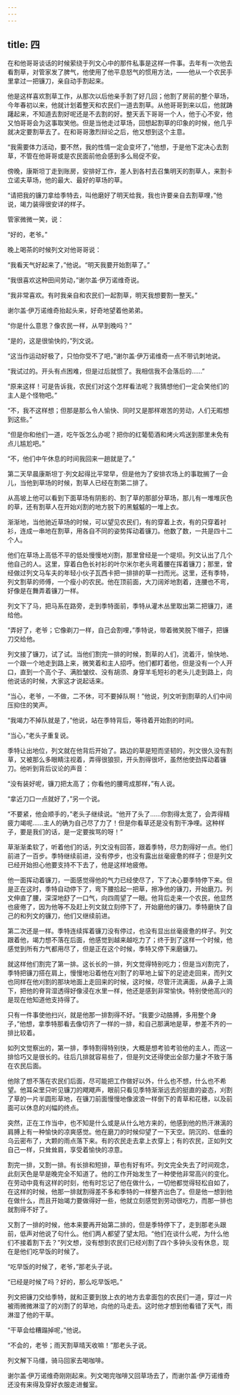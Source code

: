 ```yaml
---
---
---
```

title: 四
---



在和他哥哥谈话的时候萦绕于列文心中的那件私事是这样一件事。去年有一次他去看割草，对管家发了脾气，他使用了他平息怒气的惯用方法，——他从一个农民手里拿过一把镰刀，亲自动手割起来。

他是这样喜欢割草工作，从那次以后他亲手割了好几回；他割了房前的整个草场，今年春初以来，他就计划着整天和农民们一道去割草。从他哥哥到来以后，他就踌躇起来，不知道去割好呢还是不去割的好。整天丢下哥哥一个人，他于心不安，他又怕哥哥会为这事取笑他。但是当他走过草场，回想起割草的印象的时候，他几乎就决定要割草去了。在和哥哥激烈辩论之后，他又想到这个主意。

“我需要体力活动，要不然，我的性情一定会变坏了，”他想，于是他下定决心去割草，不管在他哥哥或是农民面前他会感到多么局促不安。

傍晚，康斯坦丁走到账房，安排好工作，差人到各村去召集明天的割草人，来割卡立诺夫草场，他的最大、最好的草场的草。

“请把我的镰刀拿给季特去，叫他磨好了明天给我，我也许要亲自去割草哩，”他说，竭力装得很安详的样子。

管家微微一笑，说：

“好的，老爷。”

晚上喝茶的时候列文对他哥哥说：

“我看天气好起来了，”他说。“明天我要开始割草了。”

“我很喜欢这种田间劳动，”谢尔盖·伊万诺维奇说。

“我非常喜欢。有时我亲自和农民们一起割草，明天我想要割一整天。”

谢尔盖·伊万诺维奇抬起头来，好奇地望着他弟弟。

“你是什么意思？像农民一样，从早到晚吗？”

“是的，这是很愉快的，”列文说。

“这当作运动好极了，只怕你受不了吧，”谢尔盖·伊万诺维奇一点不带讥刺地说。

“我试过的。开头有点困难，但是过后就惯了。我相信我不会落后的……”

“原来这样！可是告诉我，农民们对这个怎样看法呢？我猜想他们一定会笑他们的主人是个怪物吧。”

“不，我不这样想；但那是那么令人愉快、同时又是那样艰苦的劳动，人们无暇想到这些。”

“但是你和他们一道，吃午饭怎么办呢？把你的红葡萄酒和烤火鸡送到那里未免有点儿尴尬吧。”

“不，他们中午休息的时间我回来一趟就是了。”

第二天早晨康斯坦丁·列文起得比平常早，但是他为了安排农场上的事耽搁了一会儿，当他到草场的时候，割草人已经在割第二排了。

从高坡上他可以看到下面草场有阴影的、割了草的那部分草场，那儿有一堆堆灰色的草，还有割草人在开始刈割的地方脱下的黑魆魆的一堆上衣。

渐渐地，当他驰近草场的时候，可以望见农民们，有的穿着上衣，有的只穿着衬衫，连成一串地在割草，用各自不同的姿势挥动着镰刀。他数了数，一共是四十二个人。

他们在草场上高低不平的低处慢慢地刈割，那里曾经是一个堤坝。列文认出了几个他自己的人。这里，穿着白色长衬衫的叶尔米尔老头弯着腰在挥着镰刀；那里，曾经做过列文马车夫的年轻小伙子瓦西卡把一排排的草一扫而光。这里，还有季特，列文割草的师傅，一个瘦小的农民。他在顶前面，大刀阔斧地割着，连腰也不弯，好像是在舞弄着镰刀一样。

列文下了马，把马系在路旁，走到季特面前，季特从灌木丛里取出第二把镰刀，递给他。

“弄好了，老爷；它像剃刀一样，自己会割哩，”季特说，带着微笑脱下帽子，把镰刀交给他。

列文接了镰刀，试了试。当他们割完一排的时候，割草的人们，流着汗，愉快地、一个跟一个地走到路上来，微笑着和主人招呼。他们都盯着他，但是没有一个人开口，直到一个高个子、满脸皱纹、没有胡须、身穿羊毛短衫的老头儿走到路上，向他说话的时候，大家这才说起话来。

“当心，老爷，一不做，二不休，可不要掉队啊！”他说，列文听到割草的人们中间压抑住的笑声。

“我竭力不掉队就是了，”他说，站在季特背后，等待着开始割的时间。

“当心，”老头子重复说。

季特让出地位，列文就在他背后开始了。路边的草是短而坚韧的，列文很久没有割草，又被那么多眼睛注视着，弄得很狼狈，开头割得很坏，虽然他使劲挥动着镰刀。他听到背后议论的声音：

“没有装好呢，镰刀把太高了；你看他的腰弯成那样，”有人说。

“拿近刀口一点就好了，”另一个说。

“不要紧，他会顺手的，”老头子继续说。“他开了头了……你割得太宽了，会弄得精疲力竭呢……主人的确为自己尽了力了！但是你看草还是没有割干净哩。这种样子，要是我们的话，是一定要挨骂的呀！”

草渐渐柔软了，听着他们的话，列文没有回答，跟着季特，尽力割得好一点。他们前进了一百步。季特继续前进，没有停步，也没有露出丝毫疲惫的样子；但是列文已经开始担心他要支持不下去了，他是这样地疲倦。

他一面挥动着镰刀，一面感觉得他的气力已经使尽了，下了决心要季特停下来。但是正在这时，季特自动停下了，弯下腰拾起一把草，擦净他的镰刀，开始磨刀。列文伸直了腰，深深地舒了一口气，向四周望了一眼。他背后走来一个农民，他显然也疲倦了，因为他等不及赶上列文就立刻停下了，开始磨他的镰刀。季特磨快了自己的和列文的镰刀，他们又继续前进。

第二次还是一样。季特连续挥着镰刀没有停过，也没有显出丝毫疲惫的样子。列文跟着他，竭力想不落在后面，他感觉到越来越吃力了；终于到了这样一个时候，他感觉到所有力气都用尽了，但是正在这个时候，季特又停下来磨镰刀。

就这样他们割完了第一排。这长长的一排，列文觉得特别吃力；但是当刈割完了，季特把镰刀搭在肩上，慢慢地沿着他在刈割了的草地上留下的足迹走回来，而列文也同样在他刈割的那块地面上走回来的时候，这时候，尽管汗流满面，从鼻子上滴下，把他的脊背湿透得好像浸在水里一样，他还是感到非常愉快。特别使他高兴的是现在他知道他支持得了。

只有一件事使他扫兴，就是他那一排割得不好。“我要少动胳膊，多用整个身子，”他想，拿季特那看去像切齐了一样的一排，和自己那满地是草，参差不齐的一排比较着。

如列文觉察出的，第一排，季特割得特别快，大概是想考验考验他的主人，而这一排恰巧又是很长的。往后几排就容易些了，但是列文还得使出全部力量才不致于落在农民后面。

他除了想不落在农民们后面，尽可能把工作做好以外，什么也不想，什么也不希望。他耳朵里只听见镰刀的飕飕声，眼前只看见季特渐渐远去的挺直的姿态，刈割了草的一片半圆形草地，在镰刀前面慢慢地像波浪一样倒下的青草和花穗，以及前面可以休息的刈幅的终点。

突然，正在工作当中，也不知是什么或是从什么地方来的，他感到他的热汗淋漓的肩膊上有一种愉快的凉爽感觉。他在磨刀的时候仰望了一下天空。阴沉的、低垂的乌云密布了，大颗的雨点落下来。有的农民走去拿上衣穿上；有的农民，正如列文自己一样，只耸耸肩，享受着愉快的凉意。

割完一排，又割一排。有长排和短排，草也有好有坏。列文完全失去了时间观念，此刻天色是早是晚完全不知道了。他的工作开始发生了一种使他非常高兴的变化。在劳动中竟有这样的时刻，他有时忘记了他在做什么，一切他都觉得轻松自如了，在这样的时候，他那一排就割得差不多和季特的一样整齐出色了。但是他一想到他在做什么，而且开始竭力要做得好一些，他就立刻感觉到劳动很吃力，而那一排也就割得不好了。

又割了一排的时候，他本来要再开始第二排的，但是季特停下了，走到那老头跟前，低声对他说了句什么。他们两人都望了望太阳。“他们在谈什么呢，为什么他们不接着割下去？”列文想，没有想到农民们已经刈割了四个多钟头没有休息，现在是他们吃早饭的时候了。

“吃早饭的时候了，老爷，”那老头子说。

“已经是时候了吗？好的，那么吃早饭吧。”

列文把镰刀交给季特，就和正要到放上衣的地方去拿面包的农民们一道，穿过一片被雨微微淋湿了的刈割了的草地，向他的马走去。这时他才想到他看错了天气，雨淋湿了他的干草。

“干草会给糟蹋掉呢，”他说。

“不会的，老爷；雨天割草晴天收嘛！”那老头子说。

列文解下马缰，骑马回家去喝咖啡。

谢尔盖·伊万诺维奇刚刚起来。列文喝完咖啡又回草场去了，而谢尔盖·伊万诺维奇还没有来得及穿好衣服走进餐室。